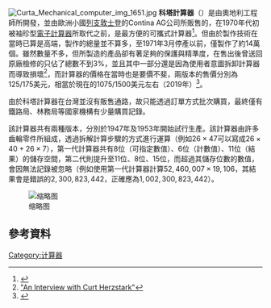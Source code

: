 {{request translation |en | time = 2015-7-10}}
[[File:Curta_Mechanical_computer_img_1651.jpg|thumb]]
'''科塔計算器'''（{{lang-en|'''Curta Calculator'''}}）是由奧地利工程師{{le|科塔·赫兹斯塔克|Curt Herzstark}}所開發，並由歐洲小國[[列支敦士登|列支敦士登]]的Contina AG公司所販售的{{le|機械式計算器|Mechanical calculator}}，在1970年代初被袖珍型[[電子計算器|電子計算器]]所取代之前，是最方便的可攜式計算器<ref name="Stoll">{{cite journal |author=Stoll, Cliff |title=The Curious History of the First Pocket Calculator |journal=Scientific American |volume=290 |issue=1 |pages=92–9 |date=January 2004 |url=http://www.scientificamerican.com/article.cfm?id=the-curious-history-of-th |doi=10.1038/scientificamerican0104-92 |pmid=14682043 |access-date=2017-02-04 |archive-date=2012-10-17 |archive-url=https://web.archive.org/web/20121017033516/http://www.scientificamerican.com/article.cfm?id=the-curious-history-of-th |dead-url=no }}</ref>。但由於製作技術在當時已算是高端，製作的總量並不算多，至1971年3月停產以前，僅製作了約14萬個。雖然數量不多，但所製造的產品卻有著足夠的保護與精準度，在售出後曾送回原廠檢修的只佔了總數不到3%，並且其中一部分還是因為使用者意圖拆卸計算器而導致損壞<ref name="Quote">[http://purl.umn.edu/107358 "An Interview with Curt Herzstark"]</ref>，而計算器的價格在當時也是要價不斐，兩版本的售價分別為125/175美元，相當於現在的1075/1500美元左右（2019年）<ref name="Curta Link1">{{Cite web |url=http://www.curtamania.com/curta/code/home.html |title=www.curtamania.com |access-date=2019-05-09 |archive-date=2021-01-23 |archive-url=https://web.archive.org/web/20210123081754/http://curtamania.com/curta/code/home.html |dead-url=no }}</ref>。

由於科塔計算器在台灣並沒有販售通路，故只能透過訂單方式批次購買，最終僅有鐵路局、林務局等國家機構有少量購買記錄。

該計算器共有兩種版本，分別於1947年及1953年開始試行生產。該計算器由許多齒輪零件所組成，透過拆解計算步驟的方式進行運算（例如<math>26 \times 47</math>可以寫成<math>26 \times 40+26 \times 7</math>），第一代計算器共有8位（可指定數值）、6位（計數值）、11位（結果）的儲存空間，第二代則提升至11位、8位、15位，而超過其儲存位數的數值，會因無法記錄被忽略（例如使用第一代計算器計算<math>52,460,007 \times 19,106</math>，其結果會是錯誤的<math>2,300,823,442</math>，正確應為<math>1,002,300,823,442</math>）。

[[File:Curtadsasm.JPG|缩略图]]

==參考資料==
{{reflist}}

{{技術小作品}}
[[Category:计算器|Category:计算器]]